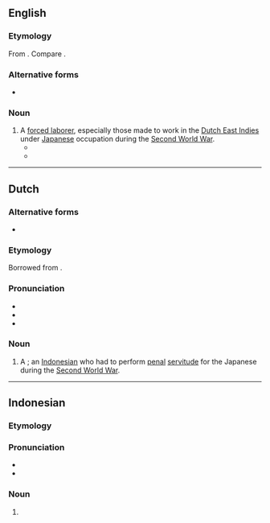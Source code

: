 ==English==

===Etymology===
From {{bor|en|ja|労務者|tr=rōmusha|t=laborer; forced laborer}}. Compare {{cog|id|romusa}}.

===Alternative forms===
* {{l|en|rōmusha}}

===Noun===
{{wikipedia|Rōmusha}}
{{en-noun|romusha|s}}

# A [[forced labor]]er, especially those made to work in the [[Dutch East Indies]] under [[Japanese]] occupation during the [[Second World War]].
#* {{quote-journal|en|year=2017|author=Lizzie Oliver|title=‘Like Pebbles Stuck in a Sieve’: Reading Romushas in the Second-Generation Photography of Southeast Asian Captivity|work=Journal of War & Culture Studies|volume=10|doi=10.1080/17526272.2017.1385265 |page=272|passage=Javanese workers were known as '''romushas''' (the Japanese translation for the colonial term ‘coolie’) and put to work on Java, its neighbouring islands and across Southeast Asia.}}
#* {{seemoreCites|en|romusha}}

----

==Dutch==

===Alternative forms===
* {{l|nl|romoesja}} {{q|uncommon}}

===Etymology===
Borrowed from {{bor|nl|ja|労務者}}.

===Pronunciation===
* {{IPA|nl|/ˌroːˈmu.ʃaː/}}
* {{audio|nl|Nl-romusha.ogg|Audio}}
* {{hyphenation|nl|ro|mu|sha}}

===Noun===
{{nl-noun|m|-'s|pl2=romusha|-}}

# {{lb|nl|historical}} A {{l|en|romusha}}; an [[Indonesian]] who had to perform [[penal]] [[servitude]] for the Japanese during the [[Second World War]].

----

==Indonesian==

===Etymology===

===Pronunciation===
* {{IPA|id|/ro.mu.ʃa/}}
* {{hyphenation|id|ro|mus|ha}}

===Noun===
{{head|id|noun}}

# {{nonstandard spelling of|id|romusa}}